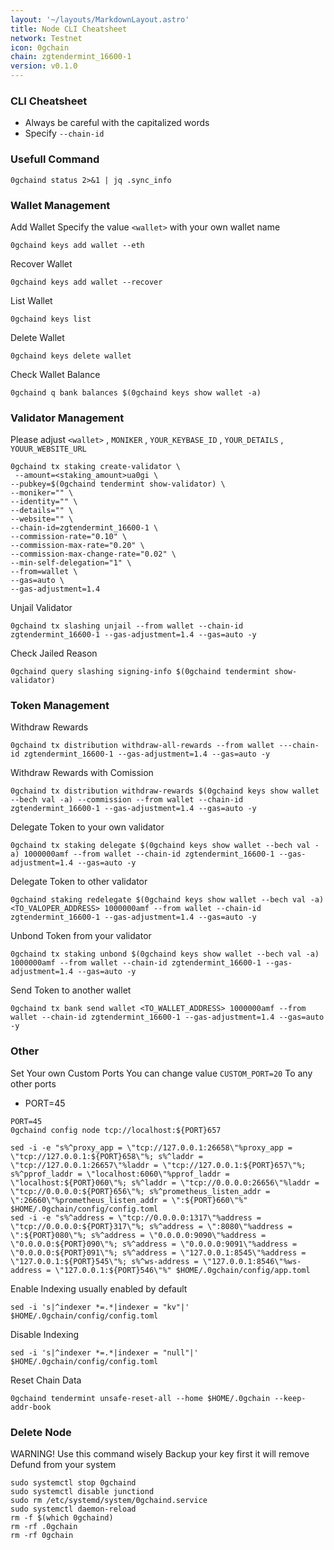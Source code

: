 ```yaml
---
layout: '~/layouts/MarkdownLayout.astro'
title: Node CLI Cheatsheet
network: Testnet
icon: 0gchain
chain: zgtendermint_16600-1
version: v0.1.0
---
```


### CLI Cheatsheet

- Always be careful with the capitalized words
- Specify `--chain-id`

### Usefull Command
```
0gchaind status 2>&1 | jq .sync_info
```

### Wallet Management

Add Wallet
Specify the value `<wallet>` with your own wallet name

```
0gchaind keys add wallet --eth
```

Recover Wallet
```
0gchaind keys add wallet --recover
```

List Wallet
```
0gchaind keys list
```

Delete Wallet
```
0gchaind keys delete wallet
```

Check Wallet Balance
```
0gchaind q bank balances $(0gchaind keys show wallet -a)
```

### Validator Management

Please adjust `<wallet>` , `MONIKER` , `YOUR_KEYBASE_ID` , `YOUR_DETAILS` , `YOUUR_WEBSITE_URL`

```
0gchaind tx staking create-validator \
 --amount=<staking_amount>ua0gi \
--pubkey=$(0gchaind tendermint show-validator) \
--moniker="" \
--identity="" \
--details="" \
--website="" \
--chain-id=zgtendermint_16600-1 \
--commission-rate="0.10" \
--commission-max-rate="0.20" \
--commission-max-change-rate="0.02" \
--min-self-delegation="1" \
--from=wallet \
--gas=auto \
--gas-adjustment=1.4
```


Unjail Validator
```
0gchaind tx slashing unjail --from wallet --chain-id zgtendermint_16600-1 --gas-adjustment=1.4 --gas=auto -y
```

Check Jailed Reason
```
0gchaind query slashing signing-info $(0gchaind tendermint show-validator)
```

### Token Management

Withdraw Rewards
```
0gchaind tx distribution withdraw-all-rewards --from wallet ---chain-id zgtendermint_16600-1 --gas-adjustment=1.4 --gas=auto -y
```

Withdraw Rewards with Comission
```
0gchaind tx distribution withdraw-rewards $(0gchaind keys show wallet --bech val -a) --commission --from wallet --chain-id zgtendermint_16600-1 --gas-adjustment=1.4 --gas=auto -y
```

Delegate Token to your own validator
```
0gchaind tx staking delegate $(0gchaind keys show wallet --bech val -a) 1000000amf --from wallet --chain-id zgtendermint_16600-1 --gas-adjustment=1.4 --gas=auto -y
```

Delegate Token to other validator
```
0gchaind staking redelegate $(0gchaind keys show wallet --bech val -a) <TO_VALOPER_ADDRESS> 1000000amf --from wallet --chain-id zgtendermint_16600-1 --gas-adjustment=1.4 --gas=auto -y
```

Unbond Token from your validator
```
0gchaind tx staking unbond $(0gchaind keys show wallet --bech val -a) 1000000amf --from wallet --chain-id zgtendermint_16600-1 --gas-adjustment=1.4 --gas=auto -y
```

Send Token to another wallet
```
0gchaind tx bank send wallet <TO_WALLET_ADDRESS> 1000000amf --from wallet --chain-id zgtendermint_16600-1 --gas-adjustment=1.4 --gas=auto -y
```

### Other

Set Your own Custom Ports
You can change value `CUSTOM_PORT=20` To any other ports

- PORT=45

```
PORT=45
0gchaind config node tcp://localhost:${PORT}657
```
```
sed -i -e "s%^proxy_app = \"tcp://127.0.0.1:26658\"%proxy_app = \"tcp://127.0.0.1:${PORT}658\"%; s%^laddr = \"tcp://127.0.0.1:26657\"%laddr = \"tcp://127.0.0.1:${PORT}657\"%; s%^pprof_laddr = \"localhost:6060\"%pprof_laddr = \"localhost:${PORT}060\"%; s%^laddr = \"tcp://0.0.0.0:26656\"%laddr = \"tcp://0.0.0.0:${PORT}656\"%; s%^prometheus_listen_addr = \":26660\"%prometheus_listen_addr = \":${PORT}660\"%" $HOME/.0gchain/config/config.toml
sed -i -e "s%^address = \"tcp://0.0.0.0:1317\"%address = \"tcp://0.0.0.0:${PORT}317\"%; s%^address = \":8080\"%address = \":${PORT}080\"%; s%^address = \"0.0.0.0:9090\"%address = \"0.0.0.0:${PORT}090\"%; s%^address = \"0.0.0.0:9091\"%address = \"0.0.0.0:${PORT}091\"%; s%^address = \"127.0.0.1:8545\"%address = \"127.0.0.1:${PORT}545\"%; s%^ws-address = \"127.0.0.1:8546\"%ws-address = \"127.0.0.1:${PORT}546\"%" $HOME/.0gchain/config/app.toml
```

Enable Indexing usually enabled by default
```
sed -i 's|^indexer *=.*|indexer = "kv"|' $HOME/.0gchain/config/config.toml
```

Disable Indexing
```
sed -i 's|^indexer *=.*|indexer = "null"|' $HOME/.0gchain/config/config.toml
```

Reset Chain Data
```
0gchaind tendermint unsafe-reset-all --home $HOME/.0gchain --keep-addr-book
```

### Delete Node

WARNING! Use this command wisely 
Backup your key first it will remove Defund from your system

```
sudo systemctl stop 0gchaind
sudo systemctl disable junctiond
sudo rm /etc/systemd/system/0gchaind.service
sudo systemctl daemon-reload
rm -f $(which 0gchaind)
rm -rf .0gchain
rm -rf 0gchain
```
